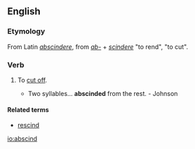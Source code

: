 ==English==
===Etymology===
From Latin ''[[abscindere]]'', from ''[[ab-]]'' + ''[[scindere]]'' "to rend", "to cut". 

===Verb===
{{en-infl-reg-consonant|abscind||}}
# {{transitive}} To [[cut off]].
#* Two syllables... '''abscinded''' from the rest. - Johnson

====Related terms====
* [[rescind]]

[[io:abscind]]